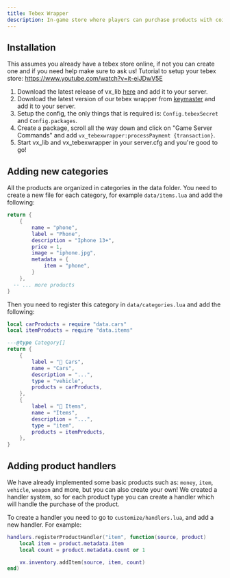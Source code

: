 ```yaml
---
title: Tebex Wrapper
description: In-game store where players can purchase products with coins
---
```


## Installation

This assumes you already have a tebex store online, if not you can create one and if you need help make sure to ask us!
Tutorial to setup your tebex store: https://www.youtube.com/watch?v=it-eiJDwV5E

1. Download the latest release of vx_lib [here](https://github.com/Vertex-Scripts/vx_lib) and add it to your server.
2. Download the latest version of our tebex wrapper from [keymaster](https://keymaster.fivem.net/assets?search=cfx_tebexwrapper) and add it to your server.
3. Setup the config, the only things that is required is: `Config.tebexSecret` and `Config.packages`.
4. Create a package, scroll all the way down and click on "Game Server Commands" and add `vx_tebexwrapper:processPayment {transaction}`.
5. Start vx_lib and vx_tebexwrapper in your server.cfg and you're good to go!

## Adding new categories

All the products are organized in categories in the data folder. You need to create a new file for each category, for example `data/items.lua` and add the following:

```lua
return {
	{
		name = "phone",
		label = "Phone",
		description = "Iphone 13+",
		price = 1,
		image = "iphone.jpg",
		metadata = {
			item = "phone",
		}
	},
  -- ... more products
}
```

Then you need to register this category in `data/categories.lua` and add the following:

```lua {2,13-19}
local carProducts = require "data.cars"
local itemProducts = require "data.items"

---@type Category[]
return {
	{
		label = "🚗 Cars",
		name = "Cars",
		description = "...",
		type = "vehicle",
		products = carProducts,
	},
	{
		label = "💼 Items",
		name = "Items",
		description = "...",
		type = "item",
		products = itemProducts,
	},
}
```

## Adding product handlers

We have already implemented some basic products such as: `money`, `item`, `vehicle`, `weapon` and more, but you can also create your own!
We created a handler system, so for each product type you can create a handler which will handle the purchase of the product.

To create a handler you need to go to `customize/handlers.lua`, and add a new handler. For example:

```lua
handlers.registerProductHandler("item", function(source, product)
	local item = product.metadata.item
	local count = product.metadata.count or 1

	vx.inventory.addItem(source, item, count)
end)
```
